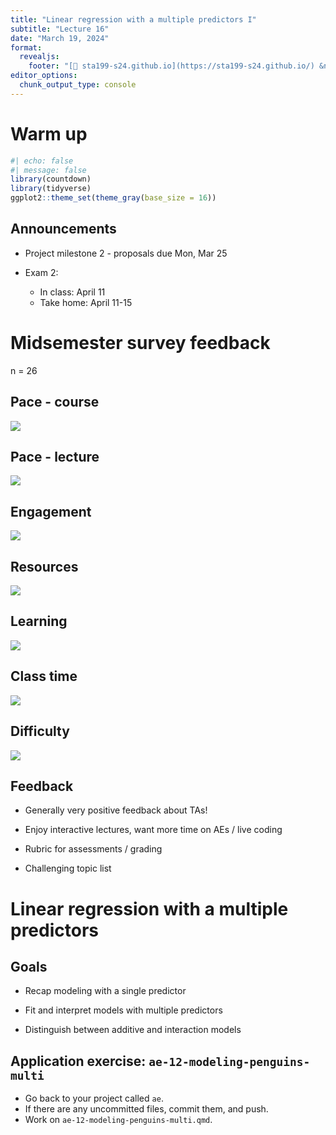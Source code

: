 ```yaml
---
title: "Linear regression with a multiple predictors I"
subtitle: "Lecture 16"
date: "March 19, 2024"
format: 
  revealjs:
    footer: "[🔗 sta199-s24.github.io](https://sta199-s24.github.io/) &nbsp;·&nbsp; [❓ Ask on Ed](https://edstem.org/us/courses/50730)"
editor_options: 
  chunk_output_type: console
---
```


# Warm up

```r
#| echo: false
#| message: false
library(countdown)
library(tidyverse)
ggplot2::theme_set(theme_gray(base_size = 16))
```

## Announcements

-   Project milestone 2 - proposals due Mon, Mar 25

-   Exam 2:

    -   In class: April 11
    -   Take home: April 11-15

# Midsemester survey feedback

n = 26

## Pace - course

![](images/midsemester-survey/plot-pace-engagement-1.png)

## Pace - lecture

![](images/midsemester-survey/plot-pace-engagement-2.png)

## Engagement

![](images/midsemester-survey/plot-pace-engagement-3.png)

## Resources

![](images/midsemester-survey/plot-resources-1.png)

## Learning

![](images/midsemester-survey/plot-resources-2.png)

## Class time

![](images/midsemester-survey/plots-q6-q7-1.png)

## Difficulty

![](images/midsemester-survey/plots-q6-q7-2.png)

## Feedback

-   Generally very positive feedback about TAs!

-   Enjoy interactive lectures, want more time on AEs / live coding

-   Rubric for assessments / grading

-   Challenging topic list

# Linear regression with a multiple predictors

## Goals {.smaller}

-   Recap modeling with a single predictor

-   Fit and interpret models with multiple predictors

-   Distinguish between additive and interaction models

## Application exercise: `ae-12-modeling-penguins-multi` {.smaller}

::: appex
-   Go back to your project called `ae`.
-   If there are any uncommitted files, commit them, and push.
-   Work on `ae-12-modeling-penguins-multi.qmd`.
:::
